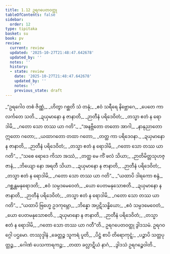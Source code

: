 ```yaml
---
title: 1.12 ဥရဂပေတဝတ္ထု
tableOfContents: false
sidebar:
  order: 12
type: tipitaka
basket: su
book: pv
review:
  current: review
  updated: '2025-10-27T21:48:47.642678'
  updated_by: ''
  notes: ''
  history:
  - state: review
    date: '2025-10-27T21:48:47.642678'
    updated_by: ''
    notes: ''
    previous_state: draft
---
```



<ReviewStatus review={frontmatter.review} showDetails={true} />

<HypothesisAnnotation frontmatter={frontmatter} />

<DynamicBreadcrumb />

<Division number="85" book="pv" e="ch" v="19" p="137">

<Paragraph number="97" type="verses" book="pv">
_“ဥရဂေါဝ တစံ ဇိဏ္ဏံ,_  
_ဟိတွာ ဂစ္ဆတိ သံ တနုံ;_  
_ဧဝံ သရီရေ နိဗ္ဘောဂေ,_  
_ပေတေ ကာလင်္ကတေ သတိ._  

</Paragraph>

</Division>
<Division number="86" book="pv" e="ch" v="19" p="137">

<Paragraph number="98" type="verses" book="pv">
_ဍယှမာနော န ဇာနာတိ,_  
_ဉာတီနံ ပရိဒေဝိတံ;_  
_တသ္မာ ဧတံ န ရောဒါမိ,_  
_ဂတော သော တဿ ယာ ဂတိ”._  

</Paragraph>

</Division>
<Division number="87" book="pv" e="ch" v="19" p="137">

<Paragraph number="99" type="verses" book="pv">
_“အနဗ္ဘိတော တတော အာဂါ,_  
_နာနုညာတော ဣတော ဂတော;_  
_ယထာဂတော တထာ ဂတော,_  
_တတ္ထ ကာ ပရိဒေဝနာ._  

</Paragraph>

</Division>
<Division number="88" book="pv" e="ch" v="19" p="137">

<Paragraph number="100" type="verses" book="pv">
_ဍယှမာနော န ဇာနာတိ,_  
_ဉာတီနံ ပရိဒေဝိတံ;_  
_တသ္မာ ဧတံ န ရောဒါမိ,_  
_ဂတော သော တဿ ယာ ဂတိ”._  

</Paragraph>

</Division>
<Division number="89" book="pv" e="ch" v="19" p="137">

<Paragraph number="101" type="verses" book="pv">
_“သစေ ရောဒေ ကိသာ အဿံ,_  
_တတ္ထ မေ ကိံ ဖလံ သိယာ;_  
_ဉာတိမိတ္တသုဟဇ္ဇာနံ,_  
_ဘိယျော နော အရတီ သိယာ._  

</Paragraph>

</Division>
<Division number="90" book="pv" e="ch" v="19" p="137">

<Paragraph number="102" type="verses" book="pv">
_ဍယှမာနော န ဇာနာတိ,_  
_ဉာတီနံ ပရိဒေဝိတံ;_  
_တသ္မာ ဧတံ န ရောဒါမိ,_  
_ဂတော သော တဿ ယာ ဂတိ”._  

</Paragraph>

</Division>
<Division number="91" book="pv" e="ch" v="19" p="137">

<Paragraph number="103" type="verses" book="pv">
_“ယထာပိ ဒါရကော စန္ဒံ,_  
_ဂစ္ဆန္တမနုရောဒတိ;_  
_ဧဝံ သမ္ပဒမေဝေတံ,_  
_ယော ပေတမနုသောစတိ._  

</Paragraph>

</Division>
<Division number="92" book="pv" e="ch" v="19" p="137">

<Paragraph number="104" type="verses" book="pv">
_ဍယှမာနော န ဇာနာတိ,_  
_ဉာတီနံ ပရိဒေဝိတံ;_  
_တသ္မာ ဧတံ န ရောဒါမိ,_  
_ဂတော သော တဿ ယာ ဂတိ”._  

</Paragraph>

</Division>
<Division number="93" book="pv" e="ch" v="19" p="137">

<Paragraph number="105" type="verses" book="pv">
_“ယထာပိ ဗြဟ္မေ ဥဒကုမ္ဘော,_  
_ဘိန္နော အပ္ပဋိသန္ဓိယော;_  
_ဧဝံ သမ္ပဒမေဝေတံ,_  
_ယော ပေတမနုသောစတိ._  

</Paragraph>

</Division>
<Division number="94" book="pv" e="ch" v="19" p="137">

<Paragraph number="106" type="verses" book="pv">
_ဍယှမာနော န ဇာနာတိ,_  
_ဉာတီနံ ပရိဒေဝိတံ;_  
_တသ္မာ ဧတံ န ရောဒါမိ,_  
_ဂတော သော တဿ ယာ ဂတီ”တိ._  


</Paragraph>
</Division>

<Paragraph number="107" type="center" book="pv">
ဥရဂပေတဝတ္ထု ဒွါဒသမံ.



</Paragraph>

<Paragraph number="108" type="center" book="pv">
ဥရဂဝဂ္ဂေါ ပဌမော.



</Paragraph>

<Paragraph number="109" type="center" book="pv">
တဿုဒ္ဒါနံ


</Paragraph>

<Paragraph number="110" type="verses" book="pv">
_ခေတ္တဉ္စ သူကရံ ပူတိ,_  
_ပိဋ္ဌံ စာပိ တိရောကုဋ္ဋံ;_  
_ပဉ္စာပိ သတ္တပုတ္တဉ္စ,_  
_ဂေါဏံ ပေသကာရကဉ္စ;_  
_တထာ ခလ္လာဋိယံ နာဂံ,_  
_ဒွါဒသံ ဥရဂဉ္စေဝါတိ._
</Paragraph>